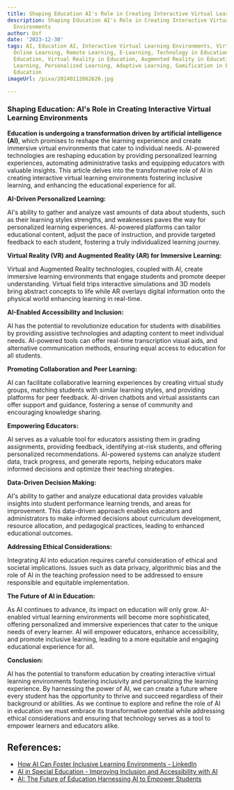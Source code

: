 ```yaml
---
title: Shaping Education AI's Role in Creating Interactive Virtual Learning Environments
description: Shaping Education AI's Role in Creating Interactive Virtual Learning
  Environments
author: Usf
date: '2023-12-30'
tags: AI, Education AI, Interactive Virtual Learning Environments, Virtual Learning,
  Online Learning, Remote Learning, E-Learning, Technology in Education, Future of
  Education, Virtual Reality in Education, Augmented Reality in Education, Blended
  Learning, Personalized Learning, Adaptive Learning, Gamification in Education, Data-Driven
  Education
imageUrl: /pixa/20240112062626.jpg

---
```

### Shaping  Education: AI's Role in Creating Interactive Virtual Learning Environments

**Education is undergoing a transformation driven by artificial intelligence (AI)**, which promises to reshape the learning experience and create immersive virtual environments that cater to individual needs. AI-powered technologies are reshaping education by  providing personalized learning experiences, automating administrative tasks and equipping educators with  valuable  insights. This article delves into  the transformative role of AI in creating interactive virtual  learning  environments fostering inclusive learning, and enhancing the educational experience for all.

**AI-Driven  Personalized Learning:**

AI's ability to gather and analyze vast amounts of data about students, such as their learning styles strengths, and weaknesses paves the way for personalized learning experiences. AI-powered platforms can  tailor educational content, adjust the  pace of instruction, and provide targeted feedback to each student, fostering a  truly individualized learning journey.

**Virtual Reality (VR) and Augmented Reality (AR) for Immersive Learning:**

Virtual and Augmented Reality technologies, coupled with AI, create  immersive learning  environments that engage students and promote deeper understanding. Virtual  field trips interactive simulations and 3D models bring abstract concepts  to life while AR overlays digital information onto the physical world enhancing learning in real-time.

**AI-Enabled Accessibility and Inclusion:**

AI has the potential to revolutionize education for students with disabilities by providing assistive technologies and adapting content  to meet individual  needs.  AI-powered  tools can offer real-time transcription visual aids, and  alternative communication  methods, ensuring equal access to education for all students.

**Promoting Collaboration and Peer Learning:**

AI can facilitate collaborative learning experiences by creating virtual study groups, matching students with similar learning styles, and providing platforms for peer feedback. AI-driven chatbots  and virtual assistants can offer support and guidance,  fostering a sense of  community and encouraging knowledge sharing.

**Empowering Educators:**

AI serves as a valuable tool for educators assisting them in grading assignments, providing feedback, identifying at-risk students, and offering personalized recommendations. AI-powered systems can analyze student data, track progress, and  generate reports, helping educators make informed decisions and optimize their teaching strategies.

**Data-Driven  Decision Making:**

AI's  ability to gather and analyze educational  data provides valuable insights into student performance learning trends, and areas  for  improvement. This data-driven approach enables educators and administrators to  make informed decisions about curriculum development, resource allocation, and pedagogical practices,  leading  to enhanced  educational  outcomes.

**Addressing Ethical Considerations:**

Integrating AI into education  requires careful consideration of ethical and societal implications. Issues such as  data privacy, algorithmic  bias and the role of AI in the teaching profession need to be addressed to  ensure responsible and equitable implementation.

**The Future  of AI in  Education:**

As AI continues to advance, its  impact on education will only grow. AI-enabled virtual learning environments will become more sophisticated, offering personalized and immersive experiences that cater to the  unique needs of every learner. AI will empower educators, enhance accessibility, and promote inclusive learning, leading to a more equitable and  engaging  educational experience for  all.

**Conclusion:**

AI has the potential to transform education by creating interactive virtual learning environments fostering inclusivity and personalizing the  learning experience. By  harnessing the  power of AI, we can create a future  where every student has  the opportunity to thrive and succeed regardless of their background or abilities. As we continue to explore and  refine the role of AI in education we must embrace its transformative potential while addressing ethical considerations and ensuring that technology serves as a tool to empower learners and  educators  alike.

## References:
- [How AI Can Foster Inclusive Learning Environments - LinkedIn](https://www.linkedin.com/advice/3/what-some-ways-ai-can-create-more-inclusive)
- [AI in Special Education - Improving Inclusion and Accessibility with AI](https://www.perfectessaywriter.ai/blog/ai-in-special-education)
- [AI: The Future of Education Harnessing AI to Empower Students](https://www.linkedin.com/pulse/ai-future-education-harnessing-empower-students-chris-chiancone)
